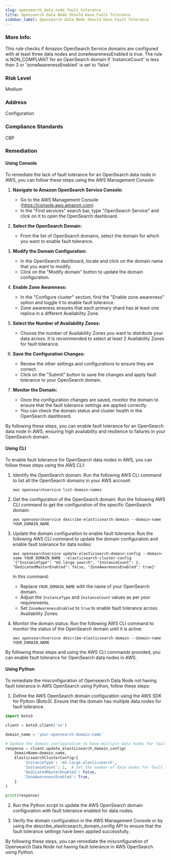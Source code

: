 ```yaml
---
slug: opensearch_data_node_fault_tolerance
title: Opensearch Data Node Should Have Fault Tolerance
sidebar_label: Opensearch Data Node Should Have Fault Tolerance
---
```

### More Info:

This rule checks if Amazon OpenSearch Service domains are configured with at least three data nodes and zoneAwarenessEnabled is true. The rule is NON_COMPLIANT for an OpenSearch domain if 'instanceCount' is less than 3 or 'zoneAwarenessEnabled' is set to 'false'.

### Risk Level

Medium

### Address

Configuration

### Compliance Standards

CBP

### Remediation

#### Using Console

To remediate the lack of fault tolerance for an OpenSearch data node in AWS, you can follow these steps using the AWS Management Console:

1. **Navigate to Amazon OpenSearch Service Console:**
   - Go to the AWS Management Console (https://console.aws.amazon.com).
   - In the "Find services" search bar, type "OpenSearch Service" and click on it to open the OpenSearch dashboard.

2. **Select the OpenSearch Domain:**
   - From the list of OpenSearch domains, select the domain for which you want to enable fault tolerance.

3. **Modify the Domain Configuration:**
   - In the OpenSearch dashboard, locate and click on the domain name that you want to modify.
   - Click on the "Modify domain" button to update the domain configuration.

4. **Enable Zone Awareness:**
   - In the "Configure cluster" section, find the "Enable zone awareness" option and toggle it to enable fault tolerance.
   - Zone awareness ensures that each primary shard has at least one replica in a different Availability Zone.

5. **Select the Number of Availability Zones:**
   - Choose the number of Availability Zones you want to distribute your data across. It is recommended to select at least 2 Availability Zones for fault tolerance.

6. **Save the Configuration Changes:**
   - Review the other settings and configurations to ensure they are correct.
   - Click on the "Submit" button to save the changes and apply fault tolerance to your OpenSearch domain.

7. **Monitor the Domain:**
   - Once the configuration changes are saved, monitor the domain to ensure that the fault tolerance settings are applied correctly.
   - You can check the domain status and cluster health in the OpenSearch dashboard.

By following these steps, you can enable fault tolerance for an OpenSearch data node in AWS, ensuring high availability and resilience to failures in your OpenSearch domain.

#### Using CLI

To enable fault tolerance for OpenSearch data nodes in AWS, you can follow these steps using the AWS CLI:

1. Identify the OpenSearch domain: 
   Run the following AWS CLI command to list all the OpenSearch domains in your AWS account:
   ```
   aws opensearchservice list-domain-names
   ```

2. Get the configuration of the OpenSearch domain:
   Run the following AWS CLI command to get the configuration of the specific OpenSearch domain:
   ```
   aws opensearchservice describe-elasticsearch-domain --domain-name YOUR_DOMAIN_NAME
   ```

3. Update the domain configuration to enable fault tolerance:
   Run the following AWS CLI command to update the domain configuration and enable fault tolerance for data nodes:
   ```
   aws opensearchservice update-elasticsearch-domain-config --domain-name YOUR_DOMAIN_NAME --elasticsearch-cluster-config '{"InstanceType": "m5.large.search", "InstanceCount": 2, "DedicatedMasterEnabled": false, "ZoneAwarenessEnabled": true}'
   ```
   In this command:
   - Replace `YOUR_DOMAIN_NAME` with the name of your OpenSearch domain.
   - Adjust the `InstanceType` and `InstanceCount` values as per your requirements.
   - Set `ZoneAwarenessEnabled` to `true` to enable fault tolerance across Availability Zones.

4. Monitor the domain status:
   Run the following AWS CLI command to monitor the status of the OpenSearch domain until it is active:
   ```
   aws opensearchservice describe-elasticsearch-domain --domain-name YOUR_DOMAIN_NAME
   ```

By following these steps and using the AWS CLI commands provided, you can enable fault tolerance for OpenSearch data nodes in AWS.

#### Using Python

To remediate the misconfiguration of Opensearch Data Node not having fault tolerance in AWS OpenSearch using Python, follow these steps:

1. Define the AWS OpenSearch domain configuration using the AWS SDK for Python (Boto3). Ensure that the domain has multiple data nodes for fault tolerance.

```python
import boto3

client = boto3.client('es')

domain_name = 'your-opensearch-domain-name'

# Update the domain configuration to have multiple data nodes for fault tolerance
response = client.update_elasticsearch_domain_config(
    DomainName=domain_name,
    ElasticsearchClusterConfig={
        'InstanceType': 'm5.large.elasticsearch',
        'InstanceCount': 2,  # Set the number of data nodes for fault tolerance
        'DedicatedMasterEnabled': False,
        'ZoneAwarenessEnabled': True,
    }
)

print(response)
```

2. Run the Python script to update the AWS OpenSearch domain configuration with fault tolerance enabled for data nodes.

3. Verify the domain configuration in the AWS Management Console or by using the describe_elasticsearch_domain_config API to ensure that the fault tolerance settings have been applied successfully.

By following these steps, you can remediate the misconfiguration of Opensearch Data Node not having fault tolerance in AWS OpenSearch using Python.



